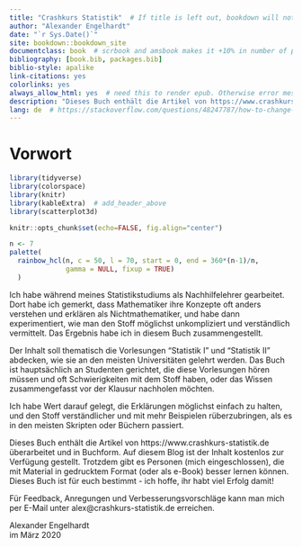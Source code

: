```yaml
--- 
title: "Crashkurs Statistik"  # If title is left out, bookdown will not create a title page: https://stackoverflow.com/questions/48433243/r-bookdown-custom-title-page
author: "Alexander Engelhardt"
date: "`r Sys.Date()`"
site: bookdown::bookdown_site
documentclass: book  # scrbook and amsbook makes it +10% in number of pages compared to book
bibliography: [book.bib, packages.bib]
biblio-style: apalike
link-citations: yes
colorlinks: yes
always_allow_html: yes  # need this to render epub. Otherwise error message.
description: "Dieses Buch enthält die Artikel von https://www.crashkurs-statistik.de in gedruckter Form."
lang: de  # https://stackoverflow.com/questions/48247787/how-to-change-caption-label-names-in-a-single-document-with-bookdown
---
```


# Vorwort {-}

```r
library(tidyverse)
library(colorspace)
library(knitr)
library(kableExtra)  # add_header_above
library(scatterplot3d)

knitr::opts_chunk$set(echo=FALSE, fig.align="center")

n <- 7
palette(
  rainbow_hcl(n, c = 50, l = 70, start = 0, end = 360*(n-1)/n,
              gamma = NULL, fixup = TRUE)
  )
```

Ich habe während meines Statistikstudiums als Nachhilfelehrer gearbeitet. Dort habe ich gemerkt, dass Mathematiker ihre Konzepte oft anders verstehen und erklären als Nichtmathematiker, und habe dann experimentiert, wie man den Stoff möglichst unkompliziert und verständlich vermittelt. Das Ergebnis habe ich in diesem Buch zusammengestellt.

Der Inhalt soll thematisch die Vorlesungen "Statistik I" und "Statistik II" abdecken, wie sie an den meisten Universitäten gelehrt werden. Das Buch ist hauptsächlich an Studenten gerichtet, die diese Vorlesungen hören müssen und oft Schwierigkeiten mit dem Stoff haben, oder das Wissen zusammengefasst vor der Klausur nachholen möchten.

Ich habe Wert darauf gelegt, die Erklärungen möglichst einfach zu halten, und den Stoff verständlicher und mit mehr Beispielen rüberzubringen, als es in den meisten Skripten oder Büchern passiert.

Dieses Buch enthält die Artikel von https://www.crashkurs-statistik.de überarbeitet und in Buchform. Auf diesem Blog ist der Inhalt kostenlos zur Verfügung gestellt. Trotzdem gibt es Personen (mich eingeschlossen), die mit Material in gedrucktem Format (oder als e-Book) besser lernen können. Dieses Buch ist für euch bestimmt - ich hoffe, ihr habt viel Erfolg damit!

Für Feedback, Anregungen und Verbesserungsvorschläge kann man mich per E-Mail unter alex@crashkurs-statistik.de erreichen.

Alexander Engelhardt  
im März 2020